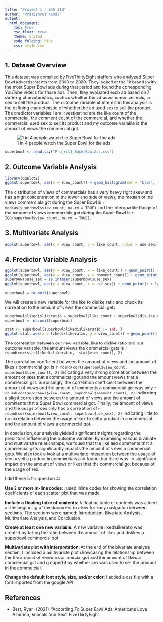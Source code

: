 ```yaml
---
title: "Project 1 - SDS 313"
author: "Pratishrut Kamal"
output:
  html_document:
    toc: true
    toc_float: true
    theme: united
    code_folding: hide
    css: style.css
---
```

## 1. Dataset Overview

This dataset was compiled by FiveThirtyEight staffers who analyzed Super Bowl advertisements from 2000 to 2020. They looked at the 10 brands with the most Super Bowl ads during that period and found the corresponding YouTube videos for those ads. Then, they evaluated each ad based on 7 defining characteristics, such as whether the ad used humor, animals, or sex to sell the product.
The outcome variable of interest in this analysis is the defining characteristic of whether the ad used sex to sell the product. The predictor variables I am investigating are the like count of the commercial, the comment count of the commercial, and whether the commercial used sex to sell its product and my outcome variable is the amount of views the commercial got.


![1 in 4 people watch the Super Bowl for the ads](4325.jpeg)

```r
superbowl <- read.csv("Project1_SuperBowlAds.csv")
```

## 2. Outcome Variable Analysis

```r
library(ggplot2)
ggplot(superbowl, aes(x = view_count)) + geom_histogram(col = "blue", fill = "blue") + labs(title = "Distribution of views of commercials", x = "Views on Commercials", y = "Frequency")
```

The distribution of views of commercials has a very heavy right skew and has a high concentration in the lower end side of views, the median of the views commercials got during the Super Bowl is `r median(superbowl$view_count, na.rm = TRUE)` and the Interquartile Range of the amount of views commercials got during the Super Bowl is `r IQR(superbowl$view_count, na.rm = TRUE)`.

## 3. Multivariate Analysis
```r
ggplot(superbowl, aes(x = view_count, y = like_count, color = use_sex)) + geom_point() + labs(title = "Commercial Views vs Likes on a Commercial grouped by usage of sex to sell a product in the commercial", x = "Commercial Views", y = "Commercial Likes")
```

## 4. Predictor Variable Analysis
```r
ggplot(superbowl, aes(y = view_count, x = like_count)) + geom_point() + labs(title = "Commercial Views vs. Likes on a Commercial", x = "Commercial Views", y = "Commercial Likes")
ggplot(superbowl, aes(y = view_count, x = comment_count)) + geom_point() + labs(title = "Commercial Views vs. Comments on a Commercial", x = "Commercial Views", y = "Commercial Likes")
superbowl$use_sex = as.integer(superbowl$use_sex)
ggplot(superbowl, aes(y = view_count, x = use_sex)) + geom_point() + labs(title = "Commercial Views vs. Usage of sex in a commercial", x = "Commercial Views", y = "Commercial Likes")

superbowl = na.omit(superbowl)
```

We will create a new variable for the like to dislike ratio and check its correlation to the amount of views the commercial gets

```r
superbowl$likedislikeratio = superbowl$like_count / superbowl$dislike_count
superbowl <- na.omit(superbowl)

stat <- superbowl[superbowl$likedislikeratio != Inf, ]
ggplot(stat, aes(x = likedislikeratio, y = view_count)) + geom_point() + labs(title = "Commercial Views vs. Like to Dislike Ratio", x = "Like to Dislike Ratio", y = "Commercial Views")
```
The correlation between our new variable, like to dislike ratio and our outcome variable, the amount views the commercial gets is `r round(cor(stat$likedislikeratio,  stat$view_count), 2)`

The correlation coefficient between the amount of views and the amount of likes a commercial got is `r round(cor(superbowl$view_count, superbowl$like_count), 2)` indicating a very strong correlation between the amount of likes that a commercial got and the amount views that a commercial got. Surprisingly, the correlation coefficient between the amount of views and the amount of comments a commercial got was only `r round(cor(superbowl$view_count, superbowl$comment_count), 2)` indicating a slight correlation between the amount of views and the amount of comments that a Super Bowl commercial got. Finally, the amount of views and the usage of sex only had a correlation of `r round(cor(superbowl$view_count, superbowl$use_sex), 2)` indicating little to no correlation between the usage of sex to sell a product in a commercial and the amount of views a commercial got.


In conclusion, our analysis yielded significant insights regarding the predictors influencing the outcome variable. By examining various bivariate and multivariate relationships, we found that the like and comments that a commercial gets significantly impacts the amount of views a commercial gets. We also took a look at a multivariate interaction between the usage of sex to sell a product in commercials and found that there was no significant impact on the amount of views or likes that the commercial got because of the usage of sex. 

I did these 5 for question 4:

**Use 2 or more in-line codes**: I used inline codes for showing the correlation coefficients of each scatter plot that was made 

**Include a floating table of contents**: A floating table of contents was added at the beginning of the document to allow for easy navigation between sections. The sections were named: Introduction, Bivariate Analysis, Multivariate Analysis, and Conclusion.

**Create at least one new variable**: A new variable likedislikeratio was created by taking the ratio between the amount of likes and dislikes a superbowl commercial got

**Multivariate plot with interpretation**: At the end of the bivariate analysis section, I included a multivariate plot showcasing the relationship between the the amount of views a commercial got and the amount of likes a commercial got and grouped it by whether sex was used to sell the product in the commercial.

**Change the default font style, size, and/or color**: I added a css file with a font imported from the google API 


## References

- Best, Ryan. (2021). "According To Super Bowl Ads, Americans Love America, Animals And Sex". FiveThirtyEight

